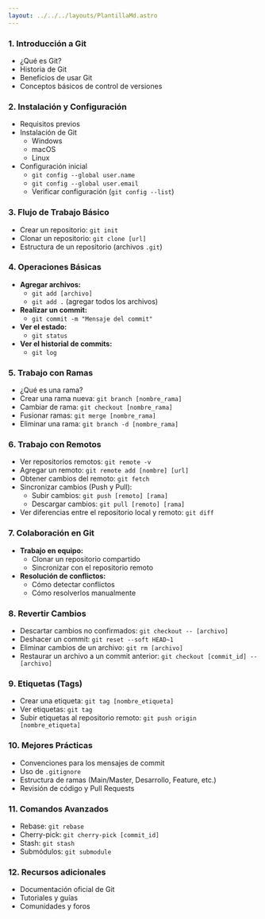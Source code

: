 ```yaml
---
layout: ../../../layouts/PlantillaMd.astro
---
```



<EtiquetaPost curso = "Habilidades" asignatura = "Git"/>

### 1. **Introducción a Git**
   - ¿Qué es Git?
   - Historia de Git
   - Beneficios de usar Git
   - Conceptos básicos de control de versiones

### 2. **Instalación y Configuración**
   - Requisitos previos
   - Instalación de Git
     - Windows
     - macOS
     - Linux
   - Configuración inicial
     - `git config --global user.name`
     - `git config --global user.email`
     - Verificar configuración (`git config --list`)

### 3. **Flujo de Trabajo Básico**
   - Crear un repositorio: `git init`
   - Clonar un repositorio: `git clone [url]`
   - Estructura de un repositorio (archivos `.git`)

### 4. **Operaciones Básicas**
   - **Agregar archivos:**
     - `git add [archivo]`
     - `git add .` (agregar todos los archivos)
   - **Realizar un commit:**
     - `git commit -m "Mensaje del commit"`
   - **Ver el estado:**
     - `git status`
   - **Ver el historial de commits:**
     - `git log`
   
### 5. **Trabajo con Ramas**
   - ¿Qué es una rama?
   - Crear una rama nueva: `git branch [nombre_rama]`
   - Cambiar de rama: `git checkout [nombre_rama]`
   - Fusionar ramas: `git merge [nombre_rama]`
   - Eliminar una rama: `git branch -d [nombre_rama]`

### 6. **Trabajo con Remotos**
   - Ver repositorios remotos: `git remote -v`
   - Agregar un remoto: `git remote add [nombre] [url]`
   - Obtener cambios del remoto: `git fetch`
   - Sincronizar cambios (Push y Pull):
     - Subir cambios: `git push [remoto] [rama]`
     - Descargar cambios: `git pull [remoto] [rama]`
   - Ver diferencias entre el repositorio local y remoto: `git diff`

### 7. **Colaboración en Git**
   - **Trabajo en equipo:**
     - Clonar un repositorio compartido
     - Sincronizar con el repositorio remoto
   - **Resolución de conflictos:**
     - Cómo detectar conflictos
     - Cómo resolverlos manualmente

### 8. **Revertir Cambios**
   - Descartar cambios no confirmados: `git checkout -- [archivo]`
   - Deshacer un commit: `git reset --soft HEAD~1`
   - Eliminar cambios de un archivo: `git rm [archivo]`
   - Restaurar un archivo a un commit anterior: `git checkout [commit_id] -- [archivo]`

### 9. **Etiquetas (Tags)**
   - Crear una etiqueta: `git tag [nombre_etiqueta]`
   - Ver etiquetas: `git tag`
   - Subir etiquetas al repositorio remoto: `git push origin [nombre_etiqueta]`

### 10. **Mejores Prácticas**
   - Convenciones para los mensajes de commit
   - Uso de `.gitignore`
   - Estructura de ramas (Main/Master, Desarrollo, Feature, etc.)
   - Revisión de código y Pull Requests

### 11. **Comandos Avanzados**
   - Rebase: `git rebase`
   - Cherry-pick: `git cherry-pick [commit_id]`
   - Stash: `git stash`
   - Submódulos: `git submodule`

### 12. **Recursos adicionales**
   - Documentación oficial de Git
   - Tutoriales y guías
   - Comunidades y foros
